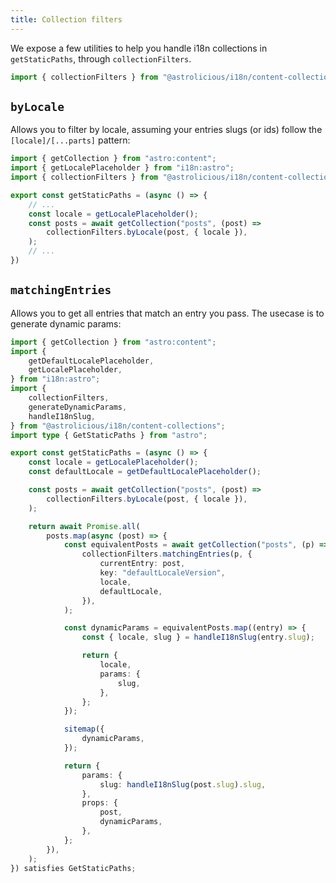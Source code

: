```yaml
---
title: Collection filters
---
```


We expose a few utilities to help you handle i18n collections in `getStaticPaths`, through `collectionFilters`.

```ts showLineNumbers=false
import { collectionFilters } from "@astrolicious/i18n/content-collections"
```

## `byLocale`

Allows you to filter by locale, assuming your entries slugs (or ids) follow the `[locale]/[...parts]` pattern:

```ts "collectionFilters.byLocale"
import { getCollection } from "astro:content";
import { getLocalePlaceholder } from "i18n:astro";
import { collectionFilters } from "@astrolicious/i18n/content-collections"

export const getStaticPaths = (async () => {
    // ...
    const locale = getLocalePlaceholder();
    const posts = await getCollection("posts", (post) =>
	    collectionFilters.byLocale(post, { locale }),
    );
    // ...
})
```

## `matchingEntries`

Allows you to get all entries that match an entry you pass. The usecase is to generate dynamic params:

```ts {24-29}
import { getCollection } from "astro:content";
import {
	getDefaultLocalePlaceholder,
	getLocalePlaceholder,
} from "i18n:astro";
import {
	collectionFilters,
	generateDynamicParams,
    handleI18nSlug,
} from "@astrolicious/i18n/content-collections";
import type { GetStaticPaths } from "astro";

export const getStaticPaths = (async () => {
	const locale = getLocalePlaceholder();
	const defaultLocale = getDefaultLocalePlaceholder();

	const posts = await getCollection("posts", (post) =>
		collectionFilters.byLocale(post, { locale }),
	);

	return await Promise.all(
		posts.map(async (post) => {
			const equivalentPosts = await getCollection("posts", (p) =>
				collectionFilters.matchingEntries(p, {
					currentEntry: post,
					key: "defaultLocaleVersion",
					locale,
					defaultLocale,
				}),
			);

			const dynamicParams = equivalentPosts.map((entry) => {
				const { locale, slug } = handleI18nSlug(entry.slug);

				return {
					locale,
					params: {
						slug,
					},
				};
			});

			sitemap({
				dynamicParams,
			});

			return {
				params: {
					slug: handleI18nSlug(post.slug).slug,
				},
				props: {
					post,
					dynamicParams,
				},
			};
		}),
	);
}) satisfies GetStaticPaths;
```